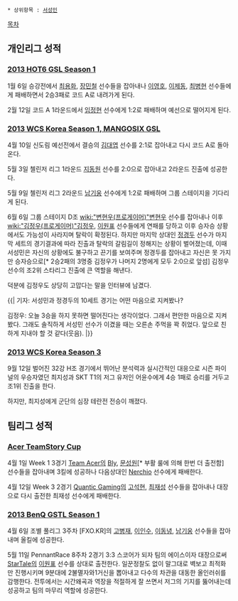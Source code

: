  * 상위항목 : [[서성민]]

[[목차]]

== 개인리그 성적 ==
=== [[2013 HOT6 GSL Season 1]] ===
1월 6일 승강전에서 [[최용화]], [[장민철]] 선수들을 잡아내나 [[이영호]], [[이제동]], [[최병현]] 선수들에게 패배하면서 2승3패로 코드 A로 내려가게 된다.

2월 12일 코드 A 1라운드에서 [[임정현]] 선수에게 1:2로 패배하며 예선으로 떨어지게 된다.
=== [[2013 WCS Korea Season 1, MANGOSIX GSL]] ===
4월 10일 신도림 예선전에서 결승의 [[김대엽]] 선수를 2:1로 잡아내고 다시 코드 A로 돌아온다.

5월 3일 첼린저 리그 1라운드 [[지동원]] 선수를 2:0으로 잡아내고 2라운드 진출에 성공한다.

5월 9일 첼린저 리그 2라운드 [[남기웅]] 선수에게 1:2로 패배하며 그룹 스테이지을 기다리게 된다.

6월 6일 그룹 스테이지 D조 [[wiki:"변현우(프로게이머)"변현우]] 선수를 잡아내나 이후 [[wiki:"김정우(프로게이머)"김정우]], [[이원표]] 선수들에게 연패를 당하고 이후 승자승 상황에서도 가능성이 사라지며 탈락이 확정된다. 하지만 마지막 상대인 [[정경두]] 선수가 마지막 세트의 경기결과에 따라 진출과 탈락의 갈림길이 정해지는 상황이 벌어졌는데, 이때 서성민은 자신의 상황에도 불구하고 끈기를 보여주며 정경두를 잡아내고 자신은 못 가지만 승자승으로[* 2승2패의 3명중 김정우가 나머지 2명에게 모두 2:0으로 앞섬] 김정우 선수의 조2위 스타리그 진출에 큰 역할을 해낸다.

덕분에 김정우도 상당히 고맙다는 말을 인터뷰에 남겼다.

{{|
기자: 서성민과 정경두의 10세트 경기는 어떤 마음으로 지켜봤나?
 
김정우: 오늘 3승을 하지 못하면 떨어진다는 생각이었다. 그래서 편안한 마음으로 지켜봤다. 그래도 솔직하게 서성민 선수가 이겼을 때는 오른손 주먹을 꽉 쥐었다. 앞으로 친하게 지내야 할 것 같다(웃음).
|}}
=== [[2013 WCS Korea Season 3]] ===
9월 12일 벌어진 32강 H조 경기에서 뛰어난 분석력과 실시간적인 대응으로 시즌 파이널의 우승자였던 최지성과 SKT T1의 저그 유저인 어윤수에게 4승 1패로 승리를 거두고 조1위 진출을 한다.

하지만, 최지성에게 군단의 심장 테란전 전승이 깨졌다.

== 팀리그 성적 ==
=== [[Acer TeamStory Cup]] ===
4월 1일 Week 1 3경기 [[Team Acer]]의 [[Bly]], [[문성원]][* 부활 룰에 의해 한번 더 출전함] 선수들을 잡아내며 3킬에 성공하나 다음상대인 [[Nerchio]] 선수에게 패배한다.

4월 12일 Week 3 2경기 [[Quantic Gaming]]의 [[고석현]], [[최재성]] 선수들을 잡아내나 대장으로 다시 출전한 최재성 선수에게 패배한다.
=== [[2013 BenQ GSTL Season 1]] ===
4월 6일 조별 풀리그 3주차 [FXO.KR]의 [[고병재]], [[이인수]], [[이동녕]], [[남기웅]] 선수들을 잡아내며 올킬에 성공한다.

5월 11일 PennantRace 8주차 2경기 3:3 스코어가 되자 팀의 에이스이자 대장으로써 [[StarTale]]의 [[이원표]] 선수를 상대로 출전한다. 일꾼정찰도 없이 말그대로 벽보고 최적화만 진행시키며 9분대에 2불멸자와1거신을 뽑아내고 다수의 차관을 대동한 올인러쉬를 감행한다. 전투에서는 시간왜곡과 역장을 적절하게 잘 쓰면서 저그의 기지를 뚫어내는데 성공하고 팀의 마무리 역할에 성공한다.
